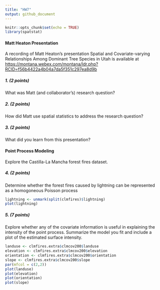 ```yaml
---
title: "HW7"
output: github_document
---
```


```r
knitr::opts_chunk$set(echo = TRUE)
library(spatstat)
```


#### Matt Heaton Presentation

A recording of Matt Heaton's presentation Spatial and Covariate-varying Relationships Among Dominant Tree Species in Utah is available at [https://montana.webex.com/montana/ldr.php?RCID=f56b4422a4b04a7da5f351c297ea8d9b](https://montana.webex.com/montana/ldr.php?RCID=f56b4422a4b04a7da5f351c297ea8d9b)

##### 1. (2 points)

What was Matt (and collaborator's) research question?

##### 2. (2 points)

How did Matt use spatial statistics to address the research question?

##### 3. (2 points)

What did you learn from this presentation?

#### Point Process Modeling

Explore the Castilla-La Mancha forest fires dataset. 

##### 4. (2 points)
Determine whether the forest fires caused by lightning can be represented as a homogoneous Poisson process 

```r
lightning <- unmark(split(clmfires)$lightning)
plot(lightning)
```

##### 5. (7 points)

Explore whether any of the covariate information is useful in explaining the intensity of the point process. Summarize the model you fit and include a plot of the estimated surface intensity.

```r
landuse <- clmfires.extra$clmcov200$landuse
elevation <- clmfires.extra$clmcov200$elevation
orientation <- clmfires.extra$clmcov200$orientation
slope <- clmfires.extra$clmcov200$slope
par(mfcol = c(2,2))
plot(landuse)
plot(elevation)
plot(orientation)
plot(slope)
```

